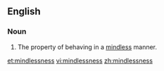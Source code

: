 ==English==
===Noun===
{{en-noun|-}}

#The property of behaving in a [[mindless]] manner.

[[et:mindlessness]]
[[vi:mindlessness]]
[[zh:mindlessness]]